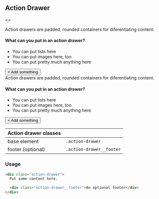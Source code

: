 
<Meta title="Legacy/Action Drawer" />

## Action Drawer

<Preview>
  <Story name="Action Drawer">
    <>
      <ColorSchemeWrapper scheme="light">
        <div className="action-drawer">
          <p>
            Action drawers are padded, rounded containers for diferentiating
            content.
          </p>
          <h4 className="mb-1">What can you put in an action drawer?</h4>
          <ul>
            <li>You can put lists here</li>
            <li>You can put images here, too</li>
            <li>You can put pretty much anything here</li>
          </ul>
          <div className="action-drawer__footer" style={{ textAlign: "right" }}>
            <button className="minor-btn secondary-btn btn">
              + Add something
            </button>
          </div>
        </div>
      </ColorSchemeWrapper>
      <ColorSchemeWrapper scheme="dark">
        <div className="action-drawer">
          Action drawers are padded, rounded containers for diferentiating
          content.
          <h4 className="mb-1">What can you put in an action drawer?</h4>
          <ul>
            <li>You can put lists here</li>
            <li>You can put images here, too</li>
            <li>You can put pretty much anything here</li>
          </ul>
          <div className="action-drawer__footer" style={{ textAlign: "right" }}>
            <button className="minor-btn secondary-btn btn">
              + Add something
            </button>
          </div>
        </div>
      </ColorSchemeWrapper>
    </>
  </Story>
</Preview>

<!-- prettier-ignore -->
| Action drawer classes |  |
| ---- | ---- |
| base element | <code>.action-drawer</code> |
| footer (optional) | <code>.action-drawer__footer</code> |

### Usage

```html
<div class="action-drawer">
  Put some content here.

  <div class="action-drawer__footer">An optional footer</div>
</div>
```
